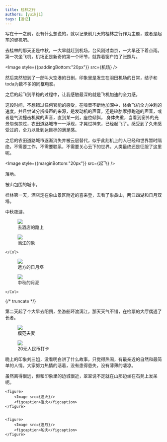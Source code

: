 ```yaml
---
title: 桂林之行
authors: [yuikji]
tags: [游记]
---
```



写在十一之前，没有什么想说的，就以记录前几天的桂林之行作为主题，或者是起笔的契机吧。

去桂林的那天正是中秋，一大早就赶到机场，台风刚过南京，一大早还下着点雨。第一次坐飞机，机场正是新奇的第一个环节，就靠着窗户拍了张照片。

<Image style={{paddingBottom:"20px"}}  src={机场}
/>

然后突然想到了一部叫大空港的日剧，印象里是发生在羽田机场的日常，结子和toda为数不多的同框电影。

之后的起飞到平稳的过程中，让我感触最深的就是飞机加速的全力感。

这段时间，不想错过任何官能的感受，在噪音不断地加深中，体会飞机全力冲刺的速度，并且尝试分辨噪声的来源，是发动机的声音，还是轮胎摩擦跑道的声音，或者是气流撞击机翼的声音，直到某一刻，座位倾斜，
身体失重，当看到窗外的光景匆匆掠过，农田道路城市一一浮现，才晃过神来，已经起飞了。感受到了久未感受过的，全力以赴到达目标的满足感。

之后的农田道路城市逐渐消失并被云层替代，似乎此刻机上的人已经和世界暂时隔绝，不需要工作，不需要联系，不需要关心云下的世界。人类最终还是征服了这里呢。

<Image style={{marginBottom:"20px"}}  src={起飞}
/>

落地。

被山包围的城市。

桂林第一天，酒店定在象山景区附近的喜来登，去看了象鼻山，两江四湖和日月双塔。

中秋夜游。

<Row gutter={8}>
    <Col span={12}>
    <figure>
        <Image  src={落地}/>
        <figcaption>去酒店的路上</figcaption>
    </figure>
    </Col>
    <Col span={12}>
    <figure>
        <Image  src={象鼻山}/>
        <figcaption>漓江的象</figcaption>
    </figure>

    </Col>
</Row>

<Row gutter={8}>
    <Col span={12}>
    <figure>
        <Image src={日月}/>
        <figcaption>远方的日月塔</figcaption>
    </figure>
    </Col>
    <Col span={12}>
    <figure>
        <Image src={中秋}/>
        <figcaption>中秋的月亮</figcaption>
    </figure>

    </Col>
</Row>

{/* truncate */}


第二天起了个大早去阳朔，坐游船环渡漓江，那天天气不错，在检票的大厅偶遇了长者。

<Row gutter={8}>
    <Col span={12}>
    <figure>
        <Image src={长者}/>
        <figcaption>模范夫妻</figcaption>
    </figure>
    </Col>
    <Col span={12}>
    <figure>
        <Image src={漓江}/>
        <figcaption>20元人民币打卡</figcaption>
    </figure>
    </Col>
</Row>

晚上的印象刘三姐，没看明白讲了什么故事，只觉得热闹，有最亲近的自然和最简单的人情。大家努力热情的活着，没有患得患失，没有薄薄的凄凉。    

虽然离得很远，但和印象里的边城很近，翠翠说不定就在山那边坐在石凳上发呆呢。


    <figure>
        <Image src={渔火}/>
        <figcaption>渔火</figcaption>
    </figure>


    <figure>
        <Image src={渔月}/>
        <figcaption>船夫</figcaption>
    </figure>

